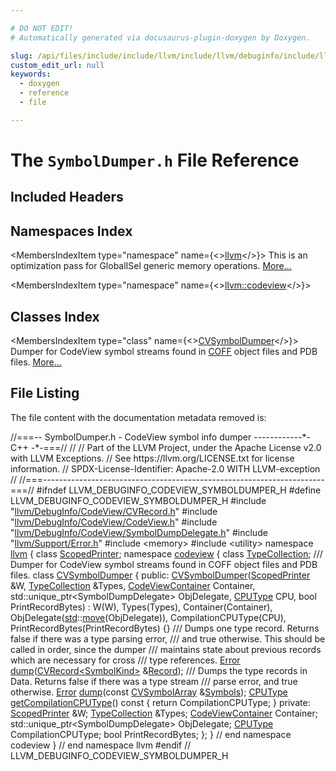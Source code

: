 ```yaml
---

# DO NOT EDIT!
# Automatically generated via docusaurus-plugin-doxygen by Doxygen.

slug: /api/files/include/include/llvm/include/llvm/debuginfo/include/llvm/debuginfo/codeview/symboldumper-h
custom_edit_url: null
keywords:
  - doxygen
  - reference
  - file

---
```





# The `SymbolDumper.h` File Reference

<DoxygenPage pluginConfig={pluginConfig}>



## Included Headers

<IncludesList>
<IncludesListItem
  filePath="llvm/DebugInfo/CodeView/CVRecord.h"
  permalink="/docs/api/files/include/include/llvm/include/llvm/debuginfo/include/llvm/debuginfo/codeview/cvrecord-h"
  isLocal="true" />
<IncludesListItem
  filePath="llvm/DebugInfo/CodeView/CodeView.h"
  permalink="/docs/api/files/include/include/llvm/include/llvm/debuginfo/include/llvm/debuginfo/codeview/codeview-h"
  isLocal="true" />
<IncludesListItem
  filePath="llvm/DebugInfo/CodeView/SymbolDumpDelegate.h"
  permalink="/docs/api/files/include/include/llvm/include/llvm/debuginfo/include/llvm/debuginfo/codeview/symboldumpdelegate-h"
  isLocal="true" />
<IncludesListItem
  filePath="llvm/Support/Error.h"
  permalink="/docs/api/files/include/include/llvm/include/llvm/support/error-h"
  isLocal="true" />
<IncludesListItem
  filePath="memory"
  permalink=""
  isLocal="false" />
<IncludesListItem
  filePath="utility"
  permalink=""
  isLocal="false" />
</IncludesList>

## Namespaces Index

<MembersIndex>

<MembersIndexItem
  type="namespace"
  name={<><a href="/docs/api/namespaces/llvm">llvm</a></>}>
This is an optimization pass for GlobalISel generic memory operations. <a href="/docs/api/namespaces/llvm/#details">More...</a>
</MembersIndexItem>

<MembersIndexItem
  type="namespace"
  name={<><a href="/docs/api/namespaces/llvm/codeview">llvm::codeview</a></>}>
</MembersIndexItem>

</MembersIndex>

## Classes Index

<MembersIndex>

<MembersIndexItem
  type="class"
  name={<><a href="/docs/api/classes/llvm/codeview/cvsymboldumper">CVSymbolDumper</a></>}>
Dumper for CodeView symbol streams found in <a href="/docs/api/namespaces/llvm/coff">COFF</a> object files and PDB files. <a href="/docs/api/classes/llvm/codeview/cvsymboldumper/#details">More...</a>
</MembersIndexItem>

</MembersIndex>


## File Listing

The file content with the documentation metadata removed is:

<ProgramListing>

<Link id="l00001" /><CodeLine lineNumber="1"><Highlight kind="comment">//===-- SymbolDumper.h - CodeView symbol info dumper ------------&#42;- C++ -&#42;-===//</Highlight><Highlight kind="normal"></Highlight></CodeLine>
<Link id="l00002" /><CodeLine lineNumber="2"><Highlight kind="normal"></Highlight><Highlight kind="comment">//</Highlight><Highlight kind="normal"></Highlight></CodeLine>
<Link id="l00003" /><CodeLine lineNumber="3"><Highlight kind="normal"></Highlight><Highlight kind="comment">// Part of the LLVM Project, under the Apache License v2.0 with LLVM Exceptions.</Highlight><Highlight kind="normal"></Highlight></CodeLine>
<Link id="l00004" /><CodeLine lineNumber="4"><Highlight kind="normal"></Highlight><Highlight kind="comment">// See https://llvm.org/LICENSE.txt for license information.</Highlight><Highlight kind="normal"></Highlight></CodeLine>
<Link id="l00005" /><CodeLine lineNumber="5"><Highlight kind="normal"></Highlight><Highlight kind="comment">// SPDX-License-Identifier: Apache-2.0 WITH LLVM-exception</Highlight><Highlight kind="normal"></Highlight></CodeLine>
<Link id="l00006" /><CodeLine lineNumber="6"><Highlight kind="normal"></Highlight><Highlight kind="comment">//</Highlight><Highlight kind="normal"></Highlight></CodeLine>
<Link id="l00007" /><CodeLine lineNumber="7"><Highlight kind="normal"></Highlight><Highlight kind="comment">//===----------------------------------------------------------------------===//</Highlight><Highlight kind="normal"></Highlight></CodeLine>
<Link id="l00008" /><CodeLine lineNumber="8"><Highlight kind="normal"></Highlight></CodeLine>
<Link id="l00009" /><CodeLine lineNumber="9"><Highlight kind="normal"></Highlight><Highlight kind="preprocessor">#ifndef LLVM&#95;DEBUGINFO&#95;CODEVIEW&#95;SYMBOLDUMPER&#95;H</Highlight><Highlight kind="normal"></Highlight></CodeLine>
<Link id="l00010" /><CodeLine lineNumber="10"><Highlight kind="normal"></Highlight><Highlight kind="preprocessor">#define LLVM&#95;DEBUGINFO&#95;CODEVIEW&#95;SYMBOLDUMPER&#95;H</Highlight><Highlight kind="normal"></Highlight></CodeLine>
<Link id="l00011" /><CodeLine lineNumber="11"><Highlight kind="normal"></Highlight></CodeLine>
<Link id="l00012" /><CodeLine lineNumber="12"><Highlight kind="normal"></Highlight><Highlight kind="preprocessor">#include &quot;<a href="/docs/api/files/include/include/llvm/include/llvm/debuginfo/include/llvm/debuginfo/codeview/cvrecord-h">llvm/DebugInfo/CodeView/CVRecord.h</a>&quot;</Highlight><Highlight kind="normal"></Highlight></CodeLine>
<Link id="l00013" /><CodeLine lineNumber="13"><Highlight kind="normal"></Highlight><Highlight kind="preprocessor">#include &quot;<a href="/docs/api/files/include/include/llvm/include/llvm/debuginfo/include/llvm/debuginfo/codeview/codeview-h">llvm/DebugInfo/CodeView/CodeView.h</a>&quot;</Highlight><Highlight kind="normal"></Highlight></CodeLine>
<Link id="l00014" /><CodeLine lineNumber="14"><Highlight kind="normal"></Highlight><Highlight kind="preprocessor">#include &quot;<a href="/docs/api/files/include/include/llvm/include/llvm/debuginfo/include/llvm/debuginfo/codeview/symboldumpdelegate-h">llvm/DebugInfo/CodeView/SymbolDumpDelegate.h</a>&quot;</Highlight><Highlight kind="normal"></Highlight></CodeLine>
<Link id="l00015" /><CodeLine lineNumber="15"><Highlight kind="normal"></Highlight><Highlight kind="preprocessor">#include &quot;<a href="/docs/api/files/include/include/llvm/include/llvm/support/error-h">llvm/Support/Error.h</a>&quot;</Highlight><Highlight kind="normal"></Highlight></CodeLine>
<Link id="l00016" /><CodeLine lineNumber="16"><Highlight kind="normal"></Highlight></CodeLine>
<Link id="l00017" /><CodeLine lineNumber="17"><Highlight kind="normal"></Highlight><Highlight kind="preprocessor">#include &lt;memory&gt;</Highlight><Highlight kind="normal"></Highlight></CodeLine>
<Link id="l00018" /><CodeLine lineNumber="18"><Highlight kind="normal"></Highlight><Highlight kind="preprocessor">#include &lt;utility&gt;</Highlight><Highlight kind="normal"></Highlight></CodeLine>
<Link id="l00019" /><CodeLine lineNumber="19"><Highlight kind="normal"></Highlight></CodeLine>
<Link id="l00020" /><CodeLine lineNumber="20"><Highlight kind="normal"></Highlight><Highlight kind="keyword">namespace </Highlight><Highlight kind="normal"><a href="/docs/api/namespaces/llvm">llvm</a> &#123;</Highlight></CodeLine>
<Link id="l00021" /><CodeLine lineNumber="21"><Highlight kind="normal"></Highlight><Highlight kind="keyword">class </Highlight><Highlight kind="normal"><a href="/docs/api/classes/llvm/scopedprinter">ScopedPrinter</a>;</Highlight></CodeLine>
<Link id="l00022" /><CodeLine lineNumber="22"><Highlight kind="normal"></Highlight></CodeLine>
<Link id="l00023" /><CodeLine lineNumber="23"><Highlight kind="normal"></Highlight><Highlight kind="keyword">namespace </Highlight><Highlight kind="normal"><a href="/docs/api/namespaces/llvm/codeview">codeview</a> &#123;</Highlight></CodeLine>
<Link id="l00024" /><CodeLine lineNumber="24"><Highlight kind="normal"></Highlight><Highlight kind="keyword">class </Highlight><Highlight kind="normal"><a href="/docs/api/classes/llvm/codeview/typecollection">TypeCollection</a>;</Highlight></CodeLine>
<Link id="l00025" /><CodeLine lineNumber="25"><Highlight kind="normal"></Highlight><Highlight kind="comment"></Highlight></CodeLine>
<Link id="l00026" /><CodeLine lineNumber="26"><Highlight kind="comment">/// Dumper for CodeView symbol streams found in COFF object files and PDB files.</Highlight><Highlight kind="normal"></Highlight></CodeLine>
<Link id="l00027" /><CodeLine lineNumber="27" lineLink="/docs/api/classes/llvm/codeview/cvsymboldumper"><Highlight kind="normal"></Highlight><Highlight kind="keyword">class </Highlight><Highlight kind="normal"><a href="/docs/api/classes/llvm/codeview/cvsymboldumper/#a591fa5edb581089ecff4478a4d53a713">CVSymbolDumper</a> &#123;</Highlight></CodeLine>
<Link id="l00028" /><CodeLine lineNumber="28"><Highlight kind="normal"></Highlight><Highlight kind="keyword">public</Highlight><Highlight kind="normal">:</Highlight></CodeLine>
<Link id="l00029" /><CodeLine lineNumber="29" lineLink="/docs/api/classes/llvm/codeview/cvsymboldumper/#a591fa5edb581089ecff4478a4d53a713"><Highlight kind="normal">  <a href="/docs/api/classes/llvm/codeview/cvsymboldumper/#a591fa5edb581089ecff4478a4d53a713">CVSymbolDumper</a>(<a href="/docs/api/classes/llvm/scopedprinter">ScopedPrinter</a> &amp;W, <a href="/docs/api/classes/llvm/codeview/typecollection">TypeCollection</a> &amp;Types,</Highlight></CodeLine>
<Link id="l00030" /><CodeLine lineNumber="30"><Highlight kind="normal">                 <a href="/docs/api/namespaces/llvm/codeview/#af483a6f5695bfa37be36c56ad2f175b6">CodeViewContainer</a> Container,</Highlight></CodeLine>
<Link id="l00031" /><CodeLine lineNumber="31"><Highlight kind="normal">                 std::unique&#95;ptr&lt;SymbolDumpDelegate&gt; ObjDelegate, <a href="/docs/api/namespaces/llvm/codeview/#a3a314f44c015362563c5333db978173d">CPUType</a> CPU,</Highlight></CodeLine>
<Link id="l00032" /><CodeLine lineNumber="32"><Highlight kind="normal">                 </Highlight><Highlight kind="keywordtype">bool</Highlight><Highlight kind="normal"> PrintRecordBytes)</Highlight></CodeLine>
<Link id="l00033" /><CodeLine lineNumber="33"><Highlight kind="normal">      : W(W), Types(Types), Container(Container),</Highlight></CodeLine>
<Link id="l00034" /><CodeLine lineNumber="34"><Highlight kind="normal">        ObjDelegate(<a href="/docs/api/namespaces/std">std</a>::<a href="/docs/api/namespaces/llvm/#abfc9c7ecf70f66901e439f7c04ef3dbb">move</a>(ObjDelegate)), CompilationCPUType(CPU),</Highlight></CodeLine>
<Link id="l00035" /><CodeLine lineNumber="35"><Highlight kind="normal">        PrintRecordBytes(PrintRecordBytes) &#123;&#125;</Highlight></CodeLine>
<Link id="l00036" /><CodeLine lineNumber="36"><Highlight kind="normal"></Highlight><Highlight kind="comment"></Highlight></CodeLine>
<Link id="l00037" /><CodeLine lineNumber="37"><Highlight kind="comment">  /// Dumps one type record.  Returns false if there was a type parsing error,</Highlight></CodeLine>
<Link id="l00038" /><CodeLine lineNumber="38"><Highlight kind="comment">  /// and true otherwise.  This should be called in order, since the dumper</Highlight></CodeLine>
<Link id="l00039" /><CodeLine lineNumber="39"><Highlight kind="comment">  /// maintains state about previous records which are necessary for cross</Highlight></CodeLine>
<Link id="l00040" /><CodeLine lineNumber="40"><Highlight kind="comment">  /// type references.</Highlight><Highlight kind="normal"></Highlight></CodeLine>
<Link id="l00041" /><CodeLine lineNumber="41"><Highlight kind="normal">  <a href="/docs/api/classes/llvm/error">Error</a> <a href="/docs/api/classes/llvm/codeview/cvsymboldumper/#a79198a9e094afc8f8ad976e74c266eca">dump</a>(<a href="/docs/api/classes/llvm/codeview/cvrecord">CVRecord&lt;SymbolKind&gt;</a> &amp;<a href="/docs/api/classes/llvm/record">Record</a>);</Highlight></CodeLine>
<Link id="l00042" /><CodeLine lineNumber="42"><Highlight kind="normal"></Highlight><Highlight kind="comment"></Highlight></CodeLine>
<Link id="l00043" /><CodeLine lineNumber="43"><Highlight kind="comment">  /// Dumps the type records in Data. Returns false if there was a type stream</Highlight></CodeLine>
<Link id="l00044" /><CodeLine lineNumber="44"><Highlight kind="comment">  /// parse error, and true otherwise.</Highlight><Highlight kind="normal"></Highlight></CodeLine>
<Link id="l00045" /><CodeLine lineNumber="45"><Highlight kind="normal">  <a href="/docs/api/classes/llvm/error">Error</a> <a href="/docs/api/classes/llvm/codeview/cvsymboldumper/#a79198a9e094afc8f8ad976e74c266eca">dump</a>(</Highlight><Highlight kind="keyword">const</Highlight><Highlight kind="normal"> <a href="/docs/api/namespaces/llvm/codeview/#a290687148df1bff1e309cd6af93dc035">CVSymbolArray</a> &amp;<a href="/docs/api/namespaces/llvm/codeview/#a04eb43a6dc736c2d6ed8dcc6d636a2afa5214a8a633c296d1d9d504fc54556692">Symbols</a>);</Highlight></CodeLine>
<Link id="l00046" /><CodeLine lineNumber="46"><Highlight kind="normal"></Highlight></CodeLine>
<Link id="l00047" /><CodeLine lineNumber="47" lineLink="/docs/api/classes/llvm/codeview/cvsymboldumper/#a7d8a2c8c3038c88633c4b82e1efaca6a"><Highlight kind="normal">  <a href="/docs/api/namespaces/llvm/codeview/#a3a314f44c015362563c5333db978173d">CPUType</a> <a href="/docs/api/classes/llvm/codeview/cvsymboldumper/#a7d8a2c8c3038c88633c4b82e1efaca6a">getCompilationCPUType</a>()</Highlight><Highlight kind="keyword"> const </Highlight><Highlight kind="normal">&#123; </Highlight><Highlight kind="keywordflow">return</Highlight><Highlight kind="normal"> CompilationCPUType; &#125;</Highlight></CodeLine>
<Link id="l00048" /><CodeLine lineNumber="48"><Highlight kind="normal"></Highlight></CodeLine>
<Link id="l00049" /><CodeLine lineNumber="49"><Highlight kind="normal"></Highlight><Highlight kind="keyword">private</Highlight><Highlight kind="normal">:</Highlight></CodeLine>
<Link id="l00050" /><CodeLine lineNumber="50"><Highlight kind="normal">  <a href="/docs/api/classes/llvm/scopedprinter">ScopedPrinter</a> &amp;W;</Highlight></CodeLine>
<Link id="l00051" /><CodeLine lineNumber="51"><Highlight kind="normal">  <a href="/docs/api/classes/llvm/codeview/typecollection">TypeCollection</a> &amp;Types;</Highlight></CodeLine>
<Link id="l00052" /><CodeLine lineNumber="52"><Highlight kind="normal">  <a href="/docs/api/namespaces/llvm/codeview/#af483a6f5695bfa37be36c56ad2f175b6">CodeViewContainer</a> Container;</Highlight></CodeLine>
<Link id="l00053" /><CodeLine lineNumber="53"><Highlight kind="normal">  std::unique&#95;ptr&lt;SymbolDumpDelegate&gt; ObjDelegate;</Highlight></CodeLine>
<Link id="l00054" /><CodeLine lineNumber="54"><Highlight kind="normal">  <a href="/docs/api/namespaces/llvm/codeview/#a3a314f44c015362563c5333db978173d">CPUType</a> CompilationCPUType;</Highlight></CodeLine>
<Link id="l00055" /><CodeLine lineNumber="55"><Highlight kind="normal">  </Highlight><Highlight kind="keywordtype">bool</Highlight><Highlight kind="normal"> PrintRecordBytes;</Highlight></CodeLine>
<Link id="l00056" /><CodeLine lineNumber="56"><Highlight kind="normal">&#125;;</Highlight></CodeLine>
<Link id="l00057" /><CodeLine lineNumber="57"><Highlight kind="normal">&#125; </Highlight><Highlight kind="comment">// end namespace codeview</Highlight><Highlight kind="normal"></Highlight></CodeLine>
<Link id="l00058" /><CodeLine lineNumber="58"><Highlight kind="normal">&#125; </Highlight><Highlight kind="comment">// end namespace llvm</Highlight><Highlight kind="normal"></Highlight></CodeLine>
<Link id="l00059" /><CodeLine lineNumber="59"><Highlight kind="normal"></Highlight></CodeLine>
<Link id="l00060" /><CodeLine lineNumber="60"><Highlight kind="normal"></Highlight><Highlight kind="preprocessor">#endif </Highlight><Highlight kind="comment">// LLVM&#95;DEBUGINFO&#95;CODEVIEW&#95;SYMBOLDUMPER&#95;H</Highlight><Highlight kind="normal"></Highlight></CodeLine>

</ProgramListing>


</DoxygenPage>
